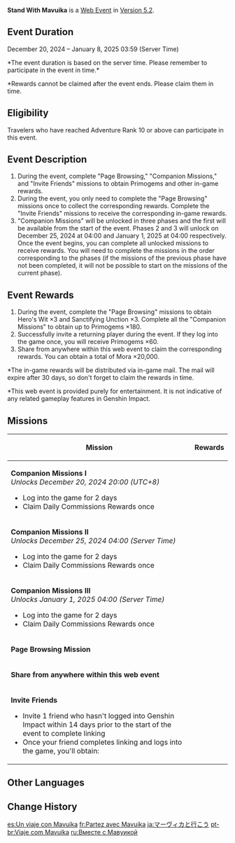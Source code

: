 {{Event Tabs|story=n}}
{{Event
|name              = Stand With Mavuika
|image             = Stand With Mavuika.png
|type              = Web
|time_known        = yes
|time_start        = 2024-12-20 20:00:00
|time_start_offset = GMT+8
|time_end          = 2025-01-08 03:59:59
|link              = https://www.hoyolab.com/article/35726568
|link2             = https://act.hoyoverse.com/ys/event/e20241220preheat-thygrj/index.html
|link2name         = Event Page
}}
{{Description|The limited-time web event "Stand With Mavuika" has begun.}}
'''Stand With Mavuika''' is a [[Web Event]] in [[Version 5.2]].

==Event Duration==
December 20, 2024 – January 8, 2025 03:59 (Server Time)

<nowiki>*</nowiki>The event duration is based on the server time. Please remember to participate in the event in time.*

<nowiki>*</nowiki>Rewards cannot be claimed after the event ends. Please claim them in time.

==Eligibility==
Travelers who have reached Adventure Rank 10 or above can participate in this event.

==Event Description==
# During the event, complete "Page Browsing," "Companion Missions," and "Invite Friends" missions to obtain Primogems and other in-game rewards.
# During the event, you only need to complete the "Page Browsing" missions once to collect the corresponding rewards. Complete the "Invite Friends" missions to receive the corresponding in-game rewards.
# "Companion Missions" will be unlocked in three phases and the first will be available from the start of the event. Phases 2 and 3 will unlock on December 25, 2024 at 04:00 and January 1, 2025 at 04:00 respectively. Once the event begins, you can complete all unlocked missions to receive rewards. You will need to complete the missions in the order corresponding to the phases (if the missions of the previous phase have not been completed, it will not be possible to start on the missions of the current phase).

==Event Rewards==
# During the event, complete the "Page Browsing" missions to obtain Hero's Wit ×3 and Sanctifying Unction ×3. Complete all the "Companion Missions" to obtain up to Primogems ×180.
# Successfully invite a returning player during the event. If they log into the game once, you will receive Primogems ×60.
# Share from anywhere within this web event to claim the corresponding rewards. You can obtain a total of Mora ×20,000.

<nowiki>*</nowiki>The in-game rewards will be distributed via in-game mail. The mail will expire after 30 days, so don't forget to claim the rewards in time.

<nowiki>*</nowiki>This web event is provided purely for entertainment. It is not indicative of any related gameplay features in Genshin Impact.

==Missions==
{|class="article-table"
!Mission
!Rewards
|-
|'''Companion Missions I'''<br>''Unlocks December 20, 2024 20:00 (UTC+8)''
* Log into the game for 2 days
* Claim Daily Commissions Rewards once
|{{Card|Primogem|60}}
|-
|'''Companion Missions II'''<br>''Unlocks December 25, 2024 04:00 (Server Time)''
* Log into the game for 2 days
* Claim Daily Commissions Rewards once
|{{Card|Primogem|60}}
|-
|'''Companion Missions III'''<br>''Unlocks January 1, 2025 04:00 (Server Time)''
* Log into the game for 2 days
* Claim Daily Commissions Rewards once
|{{Card|Primogem|60}}
|-
|'''Page Browsing Mission'''
|{{Card|Hero's Wit|3}}{{Card|Sanctifying Unction|3}}
|-
|'''Share from anywhere within this web event'''
|{{Card|Mora|20000}}
|-
|'''Invite Friends'''
* Invite 1 friend who hasn't logged into Genshin Impact within 14 days prior to the start of the event to complete linking
* Once your friend completes linking and logs into the game, you'll obtain:
|{{Card|Primogem|60}}
|}

==Other Languages==
{{Other Languages
|en       = Stand With Mavuika
|zhs      = 与玛薇卡同行
|zhs_rm   = 
|zht      = 與瑪薇卡同行
|zht_rm   = 
|zh_tl    = 
|ja       = マーヴィカと行こう
|ja_rm    = Maavika to Ikou
|ja_tl    = Let's Go With Mavuika
|ko       = 마비카<->와 함께
|ko_tl    = Together With Mavuika
|es       = Un viaje con Mavuika
|es_tl    = A Journey with Mavuika
|fr       = Partez avec Mavuika
|fr_tl    = Go Away With Mavuika
|ru       = Вместе с Мавуикой
|ru_tl    = Together With Mavuika
|th       = เคียงข้าง Mavuika
|th_rm    = 
|th_tl    = 
|vi       = Đồng Hành Cùng Mavuika
|vi_tl    = 
|de       = Reise mit Mavuika
|de_tl    = 
|id       = Bersama Mavuika
|id_tl    = 
|pt       = Viaje com Mavuika
|pt_tl    = 
|tr       = Mavuika'nın Yanında Kal
|tr_tl    = 
|it       = In viaggio con Mavuika
|it_tl    = 
}}

==Change History==
{{Change History|5.2}}

[[es:Un viaje con Mavuika]]
[[fr:Partez avec Mavuika]]
[[ja:マーヴィカと行こう]]
[[pt-br:Viaje com Mavuika]]
[[ru:Вместе с Мавуикой]]